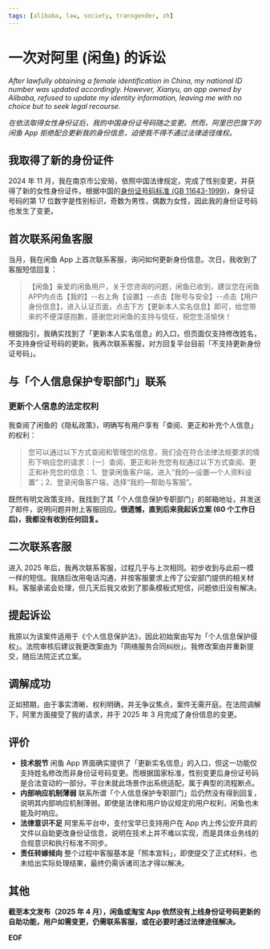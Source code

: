 ```yaml
---
tags: [alibaba, law, society, transgender, zh]
---
```




# 一次对阿里 (闲鱼) 的诉讼

_After lawfully obtaining a female identification in China, my national ID number was updated accordingly. However, Xianyu, an app owned by Alibaba, refused to update my identity information, leaving me with no choice but to seek legal recourse._

_在依法取得女性身份证后，我的中国身份证号码随之变更。然而，阿里巴巴旗下的闲鱼 App 拒绝配合更新我的身份信息，迫使我不得不通过法律途径维权。_

<!-- truncate -->

<AigcCard/>

## 我取得了新的身份证件

2024 年 11 月，我在南京市公安局，依照中国法律规定，完成了性别变更，并获得了新的女性身份证件。根据中国的[身份证号码标准 (GB 11643-1999)](https://openstd.samr.gov.cn/bzgk/gb/newGbInfo?hcno=080D6FBF2BB468F9007657F26D60013E)，身份证号码的第 17 位数字是性别标识，奇数为男性，偶数为女性，因此我的身份证号码也发生了变更。

## 首次联系闲鱼客服

当月，我在闲鱼 App 上首次联系客服，询问如何更新身份信息。次日，我收到了客服短信回复：

> 【闲鱼】亲爱的闲鱼用户，关于您咨询的问题，闲鱼已收到，建议您在闲鱼APP内点击【我的】--右上角【设置】--点击【账号与安全】--点击【用户身份信息】，进入认证页面，点击下方【更新本人实名信息】即可，给您带来的不便深感抱歉，感谢您对闲鱼的支持与信任，祝您生活愉快！

根据指引，我确实找到了「更新本人实名信息」的入口，但页面仅支持修改姓名，不支持身份证号码的更新。我再次联系客服，对方回复平台目前「不支持更新身份证号码」。

## 与「个人信息保护专职部门」联系

### 更新个人信息的法定权利

我查阅了闲鱼的《隐私政策》，明确写有用户享有「查阅、更正和补充个人信息」的权利：

> 您可以通过以下方式查阅和管理您的信息，我们会在符合法律法规要求的情形下响应您的请求：（一）查阅、更正和补充您有权通过以下方式查阅、更正和补充您的信息：1、登录闲⻥客户端，进入“我的—设置—个人资料设置”；2、登录闲⻥客户端，选择“我的—帮助与客服”。

既然有明文政策支持，我找到了其「个人信息保护专职部门」的邮箱地址，并发送了邮件，说明问题并附上客服回应。**很遗憾，直到后来我起诉立案 (60 个工作日后)，我都没有收到任何回复。**

<ResponsiveImage
    src={mail}
    alt="我发送给阿里「个人信息保护专职部门」的邮件内容"
    caption="我发送给阿里「个人信息保护专职部门」的邮件内容"
/>

## 二次联系客服

进入 2025 年后，我再次联系客服，过程几乎与上次相同。初步收到与此前一模一样的短信。我随后改用电话沟通，并按客服要求上传了公安部门提供的相关材料。客服承诺会处理，但几天后我又收到了那条模板式短信，问题依旧没有解决。

## 提起诉讼

我原以为该案件适用于《个人信息保护法》，因此初始案由写为「个人信息保护侵权」。法院审核后建议我更改案由为「网络服务合同纠纷」。我修改案由并重新提交，随后法院正式立案。

<ResponsiveImage
    src={notice}
    alt="杭州互联网法院受理案件通知书"
    caption="杭州互联网法院受理案件通知书"
/>

## 调解成功

正如预期，由于事实清晰、权利明确，并无争议焦点，案件无需开庭。在法院调解下，阿里方面接受了我的请求，并于 2025 年 3 月完成了身份信息的变更。

## 评价

- **技术脱节** 闲鱼 App 界面确实提供了「更新实名信息」的入口，但这一功能仅支持姓名修改而非身份证号码变更。而根据国家标准，性别变更后身份证号码是合法变动的一部分。平台未就此场景作出系统适配，属于典型的流程断点。
- **内部响应机制薄弱** 联系所谓「个人信息保护专职部门」后仍然没有得到回复，说明其内部响应机制薄弱。即使是法律和用户协议规定的用户权利，闲鱼也未能及时响应。
- **法律意识不足** 阿里系平台中，支付宝早已支持用户在 App 内上传公安开具的文件以自助更改身份证信息，说明在技术上并不难以实现，而是具体业务线的合规意识和执行标准不同步。
- **责任转嫁倾向** 整个过程中客服基本是「照本宣科」，即使提交了正式材料，也未给出实际处理结果，最终仍需诉诸司法才得以解决。

## 其他

**截至本文发布（2025 年 4 月），闲鱼或淘宝 App 依然没有上线身份证号码更新的自助功能，用户如需变更，仍需联系客服，或在必要时通过法律途径解决。**

<ResponsiveImage
    src={stillNotSupport}
    alt="闲鱼 App 更新实名信息的页面"
    caption="闲鱼 App 更新实名信息的页面，仍然仅支持更新姓名变更"
/>

**EOF**
